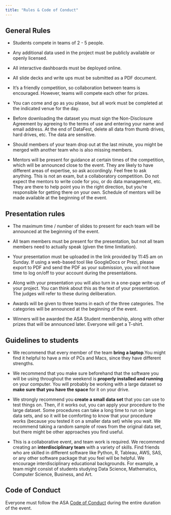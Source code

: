 ```yaml
---
title: "Rules & Code of Conduct"
---
```


## General Rules

- Students compete in teams of 2 - 5 people.

- Any additional data used in the project must be publicly available or openly licensed.

- All interactive dashboards must be deployed online.

- All slide decks and write ups must be submitted as a PDF document.

- It’s a friendly competition, so collaboration between teams is encouraged. However, teams will compete each other for prizes.

- You can come and go as you please, but all work must be completed at the indicated venue for the day. 

- Before downloading the dataset you must sign the Non-Disclosure Agreement by agreeing to the terms of use and entering your name and email address. At the end of DataFest, delete all data from thumb drives, hard drives, etc. The data are sensitive. 

- Should members of your team drop out at the last minute, you might be merged with another team who is also missing members. 

- Mentors will be present for guidance at certain times of the competition, which will be announced close to the event. They are likely to have different areas of expertise, so ask accordingly. Feel free to ask anything. This is not an exam, but a collaboratory competition. Do not expect the mentors to write code for you, or do data management, etc. They are there to help point you in the right direction, but you're responsible for getting there on your own. Schedule of mentors will be made available at the beginning of the event.

## Presentation rules

- The maximum time / number of slides to present for each team will be announced at the beginning of the event.

- All team members must be present for the presentation, but not all team members need to actually speak (given the time limitation).

- Your presentation must be uploaded in the link provided by 11:45 am on Sunday. If using a web-based tool like GoogleDocs or Prezi, please export to PDF and send the PDF as your submission, you will not have time to log on/off to your account during the presentations.

- Along with your presentation you will also turn in a one-page write-up of your project. You can think about this as the text of your presentation. The judges will refer to these during deliberation.

- Awards will be given to three teams in each of the three categories. The categories will be announced at the beginning of the event.

- Winners will be awarded the ASA Student membership, along with other prizes that will be announced later. Everyone will get a T-shirt.

## Guidelines to students

- We recommend that every member of the team **bring a laptop**.You might find it helpful to have a mix of PCs and Macs, since they have different strengths.

- We recommend that you make sure beforehand that the software you will be using throughout the weekend is **properly installed and running** on your computer. You will probably be working with a large dataset so **make sure that you have the space** for it on your drive. 

- We strongly recommend you **create a small data set** that you can use to test things on. Then, if it works out, you can apply your procedure to the large dataset. Some procedures can take a long time to run on large data sets, and so it will be comforting to know that your procedure works (because you tested it on a smaller data set) while you wait. We recommend taking a random sample of rows from the original data set, but there might be other approaches you find useful. 

- This is a collaborative event, and team work is required. We recommend creating an **interdisciplinary team** with a variety of skills. Find friends who are skilled in different software like Python, R, Tableau, AWS, SAS, or any other software package that you feel will be helpful. We encourage interdisciplinary educational backgrounds. For example, a team might consist of students studying Data Science, Mathematics, Computer Science, Business, and Art.



## Code of Conduct

Everyone must follow the ASA [Code of Conduct](https://ww2.amstat.org/education/datafest/pdfs/ASA-DataFestCoC.pdf) during the entire duration of the event.